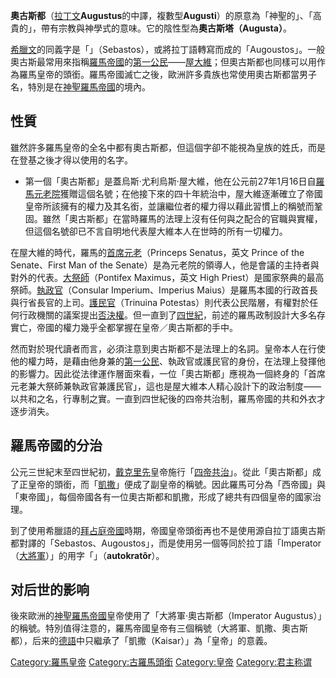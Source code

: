 {{unreferenced|time=2013-10-21}} 

{{for|第一任奥古斯都（屋大维）|奥古斯都}}
'''奧古斯都'''（[[拉丁语|拉丁文]]'''Augustus'''的中譯，複數型'''Augusti'''）的原意為「神聖的」、「高貴的」，帶有宗教與神學式的意味。它的陰性型為'''奧古斯塔（Augusta）'''。

[[希臘文|希臘文]]的同義字是「{{lang|el|Σεβαστός}}」（Sebastos），或將拉丁語轉寫而成的「Augoustos」。一般奧古斯最常用來指稱[[羅馬帝國|羅馬帝國]]的[[第一公民|第一公民]]——[[奥古斯都|屋大維]]；但奧古斯都也同樣可以用作為羅馬皇帝的頭銜。羅馬帝國滅亡之後，歐洲許多貴族也常使用奧古斯都當男子名，特別是在[[神聖羅馬帝國|神聖羅馬帝國]]的境內。

== 性質 ==
雖然許多羅馬皇帝的全名中都有奧古斯都，但這個字卻不能視為皇族的姓氏，而是在登基之後才得以使用的名字。

* 第一個「奧古斯都」是蓋烏斯·尤利烏斯·屋大維，他在公元前27年1月16日自[[羅馬元老院|羅馬元老院]]獲贈這個名號；在他接下來的四十年統治中，屋大維逐漸確立了帝國皇帝所該擁有的權力及其名銜，並讓繼位者的權力得以藉此習慣上的稱號而鞏固。雖然「奧古斯都」在當時羅馬的法理上沒有任何與之配合的官職與實權，但這個名號卻已不言自明地代表屋大維本人在世時的所有一切權力。

在屋大維的時代，羅馬的[[首席元老|首席元老]]（Princeps Senatus，英文 Prince of the Senate、First Man of the Senate）是為元老院的領導人，他是會議的主持者與對外的代表。[[大祭師|大祭師]]（Pontifex Maximus，英文 High Priest）是國家祭典的最高祭師。[[罗马执政官|執政官]]（Consular Imperium、Imperius Maius）是羅馬本國的行政首長與行省長官的上司。[[護民官|護民官]]（Trinuina Potestas）則代表公民階層，有權對於任何行政機關的議案提出[[否決權|否決權]]。但一直到了[[四世紀|四世紀]]，前述的羅馬政制設計大多名存實亡，帝國的權力幾乎全都掌握在皇帝／奧古斯都的手中。

然而對於現代讀者而言，必須注意到奧古斯都不是法理上的名詞。皇帝本人在行使他的權力時，是藉由他身兼的[[第一公民|第一公民]]、執政官或護民官的身份，在法理上發揮他的影響力。因此從法律運作層面來看，一位「奧古斯都」應視為一個終身的「首席元老兼大祭師兼執政官兼護民官」，這也是屋大維本人精心設計下的政治制度——以共和之名，行專制之實。一直到四世紀後的四帝共治制，羅馬帝國的共和外衣才逐步消失。

== 羅馬帝國的分治 ==
公元三世紀末至四世紀初，[[戴克里先|戴克里先]]皇帝施行「[[四帝共治制|四帝共治]]」。從此「奧古斯都」成了正皇帝的頭銜，而「[[凯撒_(头衔)|凱撒]]」便成了副皇帝的稱號。因此羅馬可分為「西帝國」與「東帝國」，每個帝國各有一位奧古斯都和凱撒，形成了總共有四個皇帝的國家治理。

到了使用希臘語的[[東羅馬帝國|拜占庭帝國]]時期，帝國皇帝頭銜再也不是使用源自拉丁語奧古斯都對譯的「Sebastos、Augoustos」，而是使用另一個等同於拉丁語「Imperator（[[英白拉多|大將軍]]）」的用字「{{lang|el|'''Αυτοκράτωρ'''}}」（'''autokratôr'''）。

== 对后世的影响 ==
後來歐洲的[[神聖羅馬帝國|神聖羅馬帝國]]皇帝使用了「大將軍·奧古斯都（Imperator Augustus）」的稱號。特別值得注意的，羅馬帝國皇帝有三個稱號（大將軍、凱撒、奧古斯都），后来的[[德語|德語]]中只繼承了「凱撒（Kaisar）」為「皇帝」的意義。

{{古罗马话题}}
[[Category:羅馬皇帝|Category:羅馬皇帝]]
[[Category:古羅馬頭銜|Category:古羅馬頭銜]]
[[Category:皇帝|Category:皇帝]]
[[Category:君主称谓|Category:君主称谓]]